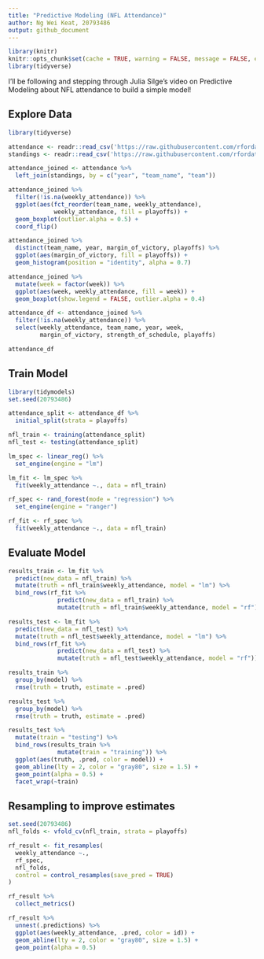 ```yaml
---
title: "Predictive Modeling (NFL Attendance)"
author: Ng Wei Keat, 20793486
output: github_document
---
```


```r
library(knitr)
knitr::opts_chunk$set(cache = TRUE, warning = FALSE, message = FALSE, echo = TRUE, dpi = 180, fig.width = 8, fig.height = 5)
library(tidyverse)
```

I'll be following and stepping through Julia Silge's video on Predictive Modeling about NFL attendance to build a simple model!

## Explore Data

```r
library(tidyverse)

attendance <- readr::read_csv('https://raw.githubusercontent.com/rfordatascience/tidytuesday/master/data/2020/2020-02-04/attendance.csv')
standings <- readr::read_csv('https://raw.githubusercontent.com/rfordatascience/tidytuesday/master/data/2020/2020-02-04/standings.csv')

attendance_joined <- attendance %>%
  left_join(standings, by = c("year", "team_name", "team"))

```

```r
attendance_joined %>%
  filter(!is.na(weekly_attendance)) %>%
  ggplot(aes(fct_reorder(team_name, weekly_attendance),
             weekly_attendance, fill = playoffs)) +
  geom_boxplot(outlier.alpha = 0.5) +
  coord_flip()
```

```r
attendance_joined %>%
  distinct(team_name, year, margin_of_victory, playoffs) %>%
  ggplot(aes(margin_of_victory, fill = playoffs)) + 
  geom_histogram(position = "identity", alpha = 0.7)
```

```r
attendance_joined %>%
  mutate(week = factor(week)) %>%
  ggplot(aes(week, weekly_attendance, fill = week)) +
  geom_boxplot(show.legend = FALSE, outlier.alpha = 0.4)
```

```r
attendance_df <- attendance_joined %>%
  filter(!is.na(weekly_attendance)) %>%
  select(weekly_attendance, team_name, year, week,
         margin_of_victory, strength_of_schedule, playoffs)

attendance_df
```


## Train Model

```r
library(tidymodels)
set.seed(20793486)

attendance_split <- attendance_df %>%
  initial_split(strata = playoffs)

nfl_train <- training(attendance_split)
nfl_test <- testing(attendance_split)
```

```r
lm_spec <- linear_reg() %>%
  set_engine(engine = "lm")

lm_fit <- lm_spec %>%
  fit(weekly_attendance ~., data = nfl_train)
```

```r
rf_spec <- rand_forest(mode = "regression") %>%
  set_engine(engine = "ranger")

rf_fit <- rf_spec %>%
  fit(weekly_attendance ~., data = nfl_train)
```


## Evaluate Model

```r
results_train <- lm_fit %>%
  predict(new_data = nfl_train) %>%
  mutate(truth = nfl_train$weekly_attendance, model = "lm") %>%
  bind_rows(rf_fit %>%
              predict(new_data = nfl_train) %>%
              mutate(truth = nfl_train$weekly_attendance, model = "rf"))

results_test <- lm_fit %>%
  predict(new_data = nfl_test) %>%
  mutate(truth = nfl_test$weekly_attendance, model = "lm") %>%
  bind_rows(rf_fit %>%
              predict(new_data = nfl_test) %>%
              mutate(truth = nfl_test$weekly_attendance, model = "rf"))
```

```r
results_train %>%
  group_by(model) %>%
  rmse(truth = truth, estimate = .pred)

results_test %>%
  group_by(model) %>%
  rmse(truth = truth, estimate = .pred)
```

```r
results_test %>%
  mutate(train = "testing") %>%
  bind_rows(results_train %>%
              mutate(train = "training")) %>%
  ggplot(aes(truth, .pred, color = model)) +
  geom_abline(lty = 2, color = "gray80", size = 1.5) +
  geom_point(alpha = 0.5) + 
  facet_wrap(~train)
```

## Resampling to improve estimates

```r
set.seed(20793486)
nfl_folds <- vfold_cv(nfl_train, strata = playoffs)

rf_result <- fit_resamples(
  weekly_attendance ~.,
  rf_spec,
  nfl_folds,
  control = control_resamples(save_pred = TRUE)
)

rf_result %>%
  collect_metrics()
```

```r
rf_result %>%
  unnest(.predictions) %>%
  ggplot(aes(weekly_attendance, .pred, color = id)) + 
  geom_abline(lty = 2, color = "gray80", size = 1.5) + 
  geom_point(alpha = 0.5)
```

